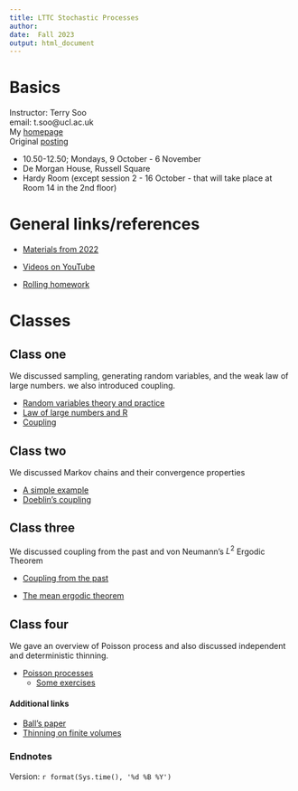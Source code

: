 ```yaml
---
title: LTTC Stochastic Processes 
author: 
date:  Fall 2023
output: html_document
---
```



#  Basics




Instructor:  Terry Soo
<br>
email:  t.soo@ucl.ac.uk
<br>
My [homepage](https://www.terrysoo.com)
<br>
Original [posting](http://www.ltcc.ac.uk/timetable/)
<br>

* 10.50-12.50; Mondays, 9 October - 6 November   
* De Morgan House, Russell Square
* Hardy Room (except session 2 - 16 October - that will take place at Room 14 in the 2nd floor)






# General links/references 

*  [Materials from 2022](https://tsoo-math.github.io/lttc/skeleton-LTTC-2022.html)

*  [Videos on YouTube](https://tsoo-math.github.io/ucl2/YT.html)


*  [Rolling homework](https://tsoo-math.github.io/lttc/homeworklttc.html)

# Classes

## Class one

We discussed sampling, generating random variables, and the weak law of large numbers.  we also introduced coupling.

* [Random variables theory and practice](https://tsoo-math.github.io/ucl/randomTP.html)
* [Law of large numbers and R](https://tsoo-math.github.io/ucl/prob-viaR.html)
* [Coupling](https://tsoo-math.github.io/ucl/TV-lec.html)

## Class two

We discussed Markov chains and their convergence properties

* [A simple example](https://tsoo-math.github.io/ucl4/week8-2023-inclass-sol.html)
* [Doeblin's coupling](https://tsoo-math.github.io/ucl/markov-c.html)

## Class three

We discussed coupling from the past and von Neumann's $L^2$ Ergodic Theorem

* [Coupling from the past](https://tsoo-math.github.io/ucl/coupling-from-past-lec.html)

* [The mean ergodic theorem](https://www.dropbox.com/scl/fi/6gnp5ywp2rgpirsc8yptv/lec2-von.pdf?rlkey=ltqn8y4efrr2o4ve15992azi2&dl=0)

## Class four

We gave an overview of Poisson process and also discussed independent and deterministic thinning.

* [Poisson processes](https://tsoo-math.github.io/ucl/poisson.html)
  * [Some exercises](https://tsoo-math.github.io/ucl/poisson-ex.worked.html)

#### Additional links

* [Ball's paper](https://www.emis.de/journals/EJP-ECP/article/view/1134.html)
* [Thinning on finite volumes](https://www.ams.org/journals/proc/2011-139-02/S0002-9939-2010-10535-X/S0002-9939-2010-10535-X.pdf)
  
### Endnotes

Version: `r format(Sys.time(), '%d %B %Y')`


<br>
<br>
<br>
